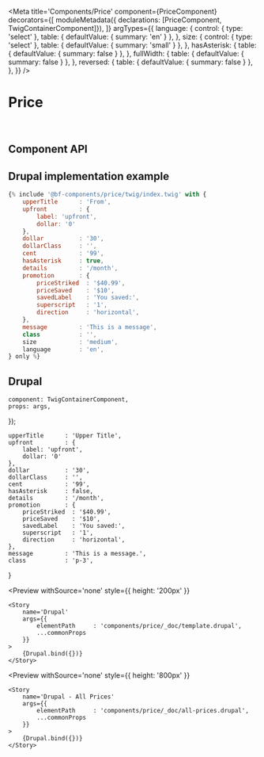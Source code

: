 


<Meta 
    title='Components/Price' 
    component={PriceComponent}
    decorators={[
        moduleMetadata({ declarations: [PriceComponent, TwigContainerComponent]}),
    ]}
    argTypes={{
        language: {
            control: { type: 'select' },
            table: { defaultValue: { summary: 'en' } },
        },
        size: {
            control: { type: 'select' },
            table: { defaultValue: { summary: 'small' } },
        },
        hasAsterisk: {
            table: { defaultValue: { summary: false } },
        },
        fullWidth: {
            table: { defaultValue: { summary: false } },
        },
        reversed: {
            table: { defaultValue: { summary: false } },
        },
    }}
/>


# Price

<br/>



## Component API

<Props of={PriceComponent} />



## Drupal implementation example

```jsx
{% include '@bf-components/price/twig/index.twig' with {
    upperTitle      : 'From',
    upfront         : {
        label: 'upfront',
        dollar: '0'
    },
    dollar          : '30',
    dollarClass     : '',
    cent            : '99',
    hasAsterisk     : true,
    details         : '/month',
    promotion       : {
        priceStriked  : '$40.99',
        priceSaved    : '$10',
        savedLabel    : 'You saved:',
        superscript   : '1',
        direction     : 'horizontal',
    },
    message         : 'This is a message',
    class           : '',
    size            : 'medium',
    language        : 'en',
} only %}
```



## Drupal

    component: TwigContainerComponent,
    props: args,
});

    upperTitle      : 'Upper Title',
    upfront         : {
        label: 'upfront',
        dollar: '0'
    },
    dollar          : '30',
    dollarClass     : '',
    cent            : '99',
    hasAsterisk     : false,
    details         : '/month',
    promotion       : {
        priceStriked  : '$40.99',
        priceSaved    : '$10',
        savedLabel    : 'You saved:',
        superscript   : '1',
        direction     : 'horizontal',
    },
    message         : 'This is a message.',
    class           : 'p-3',
}


<Preview
    withSource='none'
    style={{ height: '200px' }}
>
    <Story 
        name='Drupal'
        args={{ 
            elementPath     : 'components/price/_doc/template.drupal',
            ...commonProps
        }}
    >
        {Drupal.bind({})}
    </Story>
</Preview>


<Preview
    withSource='none'
    style={{ height: '800px' }}
>
    <Story 
        name='Drupal - All Prices'
        args={{ 
            elementPath     : 'components/price/_doc/all-prices.drupal',
            ...commonProps
        }}
    >
        {Drupal.bind({})}
    </Story>
</Preview>